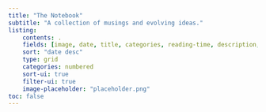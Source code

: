 ```yaml
---
title: "The Notebook"
subtitle: "A collection of musings and evolving ideas."
listing:
    contents: .
    fields: [image, date, title, categories, reading-time, description, file-modified]
    sort: "date desc"
    type: grid
    categories: numbered
    sort-ui: true
    filter-ui: true
    image-placeholder: "placeholder.png"
toc: false
---
```

